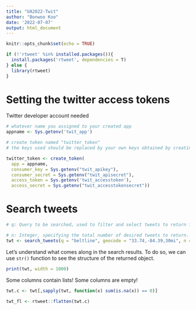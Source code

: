 ```yaml
---
title: "UA2022-Twit"
author: "Bonwoo Koo"
date: '2022-07-07'
output: html_document
---
```


```r
knitr::opts_chunk$set(echo = TRUE)
```

```r
if (!'rtweet' %in% installed.packages()){
  install.packages('rtweet', dependencies = T)
} else {
  library(rtweet)
}
```

# Setting the twitter access tokens

Twitter developer account needed

```r
# whatever name you assigned to your created app
appname <- Sys.getenv('twit_app')

# create token named "twitter_token"
# the keys used should be replaced by your own keys obtained by creating the app  

twitter_token <- create_token(
  app = appname,
  consumer_key = Sys.getenv("twit_apikey"),
  consumer_secret = Sys.getenv("twit_apisecret"),
  access_token = Sys.getenv('twit_accesstoken'),
  access_secret = Sys.getenv("twit_accesstokensecret"))
```

# Search tweets

```r
# q: Query to be searched, used to filter and select tweets to return from Twitter's REST API. Must be a character string not to exceed maximum of 500 characters. Spaces behave like boolean "AND" operator. To search for tweets containing at least one of multiple possible terms, separate each search term with spaces and "OR" (in caps). For example, the search q = "data science" looks for tweets containing both "data" and "science" located anywhere in the tweets and in any order. When "OR" is entered between search terms, query = "data OR science", Twitter's REST API should return any tweet that contains either "data" or "science." It is also possible to search for exact phrases using double quotes. To do this, either wrap single quotes around a search query using double quotes, e.g., q = '"data science"' or escape each internal double quote with a single backslash, e.g., q = "\"data science\"".

# n: Integer, specifying the total number of desired tweets to return. Defaults to 100. Maximum number of tweets returned from a single token is 18,000. To return more than 18,000 tweets, users are encouraged to set retryonratelimit to TRUE. See details for more information.
twt <- search_tweets(q = "beltline", geocode = "33.74,-84.39,30mi", n = 200)
```

Let's understand what comes along in the search results. To do so, we can use `str()` function to see the structure of the returned object.

```r
print(twt, width = 1000)
```

Some columns contain lists!
Some columns are empty!

```r
twt.c <- twt[,sapply(twt, function(x) sum(is.na(x)) == 0)]

twt_fl <- rtweet::flatten(twt.c)
```

